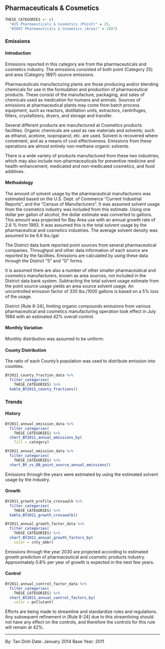 ## Pharmaceuticals & Cosmetics

```r
THESE_CATEGORIES <- c(
  "#25 Pharmaeuticals & Cosmetics (Point)" = 25,
  "#1897 Pharmaeuticals & Cosmetics (Area)" = 1897)
```

### Emissions

#### Introduction {-}

Emissions reported in this category are from the pharmaceuticals and cosmetics industry. The emissions consisted of both point (Category 25) and area (Category 1897) source emissions.

Pharmaceuticals manufacturing plants are those producing and/or blending chemicals for use in the formulation and production of pharmaceutical products. These consist of the manufacture, packaging, and sales of chemicals used as medication for humans and animals. Sources of emissions at pharmaceutical plants may come from batch process equipment, such as reactors, distillation units, extractors, centrifuges, filters, crystallizers, dryers, and storage and transfer.

Several different products are manufactured at Cosmetics products facilities. Organic chemicals are used as raw materials and solvents; such as ethanol, acetone, isopropanol, etc. are used. Solvent is recovered where convenient, and as a means of cost effectiveness. Emissions from these operations are almost entirely non-methane organic solvents.

There is a wide variety of products manufactured from these two industries, which may also include non-pharmaceuticals for preventive medicine and health-enhancement, medicated and non-medicated cosmetics, and food additives.

#### Methodology {-}

The amount of solvent usage by the pharmaceutical manufacturers was estimated based on the U.S. Dept. of Commerce "Current Industrial Reports", and the "Census of Manufacturers". It was assumed solvent usage from the cosmetics industry was included from this estimate. Using one dollar per gallon of alcohol, the dollar estimate was converted to gallons. This amount was projected for Bay Area use with an annual growth rate of 2.6 % from 1993. It was assumed this is the total solvent usage by the pharmaceutical and cosmetics industries. The average solvent density was assumed to be 6.6 lbs./gal.

The District data bank reported point sources from several pharmaceutical companies. Throughput and other data information of each source are reported by the facilities. Emissions are calculated by using these data through the District "S" and "G" forms.

It is assumed there are also a number of other smaller pharmaceutical and cosmetics manufacturers, known as area sources, not included in the District data bank system. Subtracting the total solvent usage estimate from the point source usage yields an area source solvent usage. An uncontrolled emission factor of 330 lbs./1000 gallons is based on a 5% loss of the usage.

District [Rule 8-24], limiting organic compounds emissions from various pharmaceutical and cosmetics manufacturing operation took effect in July 1984 with an estimated 42% overall control.

#### Monthly Variation {-}

Monthly distribution was assumed to be uniform.

#### County Distribution {-}

The ratio of each County's population was used to distribute emission into counties.

```r
BY2011_county_fraction_data %>%
  filter_categories(
    THESE_CATEGORIES) %>%
  kable_BY2011_county_fractions()
```

### Trends

#### History {-}

```r
BY2011_annual_emission_data %>%
  filter_categories(
    THESE_CATEGORIES) %>%
  chart_BY2011_annual_emissions_by(
    fill = category)
```

```r
BY2011_annual_emission_data %>%
  filter_categories(
    THESE_CATEGORIES) %>%
  chart_BY_vs_DB_point_source_annual_emissions()
```

Emissions through the years were estimated by using the estimated solvent usage by the industry.

#### Growth {-}

```r
BY2011_growth_profile_crosswalk %>%
  filter_categories(
    THESE_CATEGORIES) %>%
  kable_BY2011_growth_crosswalk()
```

```r
BY2011_annual_growth_factor_data %>%
  filter_categories(
    THESE_CATEGORIES) %>%
  chart_BY2011_annual_growth_factors_by(
    color = cnty_abbr)
```

Emissions through the year 2030 are projected according to estimated growth prediction of pharmaceutical and cosmetic products industry. Approximately 0.8% per year of growth is expected in the next few years.

#### Control {-}

```r
BY2011_annual_control_factor_data %>%
  filter_categories(
    THESE_CATEGORIES) %>%
  chart_BY2011_annual_control_factors_by(
    color = pollutant)
```

Efforts are being made to streamline and standardize rules and regulations. Any subsequent refinement in [Rule 8-24] due to this streamlining should not have any effect on the controls, and therefore the controls for this rule will remain at 42%.

***

By: Tan Dinh
Date: January 2014
Base Year: 2011

